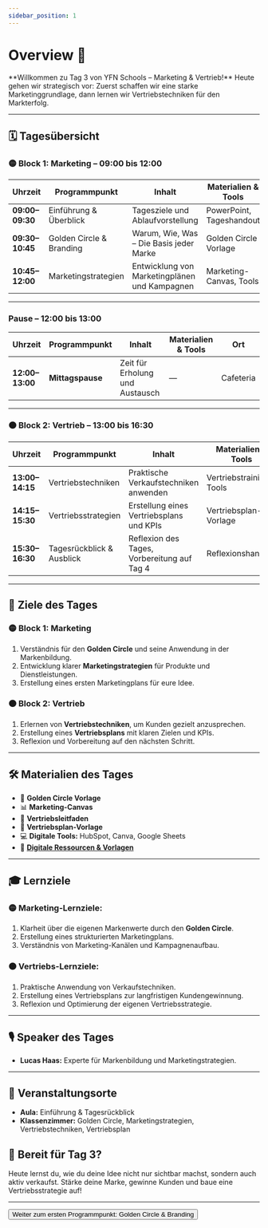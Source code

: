 ```yaml
---
sidebar_position: 1
---
```


# Overview 📢

<Admonition type="info" icon="📊">
  **Willkommen zu Tag 3 von YFN Schools – Marketing & Vertrieb!** Heute gehen
  wir strategisch vor: Zuerst schaffen wir eine starke Marketinggrundlage, dann
  lernen wir Vertriebstechniken für den Markterfolg.
</Admonition>

---

## 🗓️ **Tagesübersicht**

### 🟡 **Block 1: Marketing – 09:00 bis 12:00**

| **Uhrzeit**     | **Programmpunkt**        | **Inhalt**                                    | **Materialien & Tools**  | **Ort**       |
| --------------- | ------------------------ | --------------------------------------------- | ------------------------ | ------------- |
| **09:00–09:30** | Einführung & Überblick   | Tagesziele und Ablaufvorstellung              | PowerPoint, Tageshandout | Aula          |
| **09:30–10:45** | Golden Circle & Branding | Warum, Wie, Was – Die Basis jeder Marke       | Golden Circle Vorlage    | Klassenzimmer |
| **10:45–12:00** | Marketingstrategien      | Entwicklung von Marketingplänen und Kampagnen | Marketing-Canvas, Tools  | Klassenzimmer |

---

### **Pause – 12:00 bis 13:00**

| **Uhrzeit**     | **Programmpunkt** | **Inhalt**                      | **Materialien & Tools** | **Ort**   |
| --------------- | ----------------- | ------------------------------- | ----------------------- | --------- |
| **12:00–13:00** | **Mittagspause**  | Zeit für Erholung und Austausch | —                       | Cafeteria |

---

### 🟠 **Block 2: Vertrieb – 13:00 bis 16:30**

| **Uhrzeit**     | **Programmpunkt**         | **Inhalt**                                  | **Materialien & Tools**  | **Ort**       |
| --------------- | ------------------------- | ------------------------------------------- | ------------------------ | ------------- |
| **13:00–14:15** | Vertriebstechniken        | Praktische Verkaufstechniken anwenden       | Vertriebstraining, Tools | Klassenzimmer |
| **14:15–15:30** | Vertriebsstrategien       | Erstellung eines Vertriebsplans und KPIs    | Vertriebsplan-Vorlage    | Klassenzimmer |
| **15:30–16:30** | Tagesrückblick & Ausblick | Reflexion des Tages, Vorbereitung auf Tag 4 | Reflexionshandout        | Aula          |

---

## 🎯 **Ziele des Tages**

### 🟡 **Block 1: Marketing**

1. Verständnis für den **Golden Circle** und seine Anwendung in der Markenbildung.
2. Entwicklung klarer **Marketingstrategien** für Produkte und Dienstleistungen.
3. Erstellung eines ersten Marketingplans für eure Idee.

### 🟠 **Block 2: Vertrieb**

1. Erlernen von **Vertriebstechniken**, um Kunden gezielt anzusprechen.
2. Erstellung eines **Vertriebsplans** mit klaren Zielen und KPIs.
3. Reflexion und Vorbereitung auf den nächsten Schritt.

---

## 🛠️ **Materialien des Tages**

- 📝 **Golden Circle Vorlage**
- 📊 **Marketing-Canvas**
- 🎯 **Vertriebsleitfaden**
- 📄 **Vertriebsplan-Vorlage**
- 💻 **Digitale Tools:** HubSpot, Canva, Google Sheets
- 📂 **[Digitale Ressourcen & Vorlagen](https://drive.google.com/drive/folders/1GMZ5pg54OIcuKGARYLaR_-Cr4w9XJ9iA?usp=drive_link)**

---

## 🎓 **Lernziele**

### 🟡 **Marketing-Lernziele:**

1. Klarheit über die eigenen Markenwerte durch den **Golden Circle**.
2. Erstellung eines strukturierten Marketingplans.
3. Verständnis von Marketing-Kanälen und Kampagnenaufbau.

### 🟠 **Vertriebs-Lernziele:**

1. Praktische Anwendung von Verkaufstechniken.
2. Erstellung eines Vertriebsplans zur langfristigen Kundengewinnung.
3. Reflexion und Optimierung der eigenen Vertriebsstrategie.

---

## 🎙️ **Speaker des Tages**

- **Lucas Haas:** Experte für Markenbildung und Marketingstrategien.

---

## 📍 **Veranstaltungsorte**

- **Aula:** Einführung & Tagesrückblick
- **Klassenzimmer:** Golden Circle, Marketingstrategien, Vertriebstechniken, Vertriebsplan

## 🚀 **Bereit für Tag 3?**

Heute lernst du, wie du deine Idee nicht nur sichtbar machst, sondern auch aktiv verkaufst. Stärke deine Marke, gewinne Kunden und baue eine Vertriebsstrategie auf!

---

<Button destination="/roadmap/docs/startup-basics/yfn-school/day3/golden-circle">
  Weiter zum ersten Programmpunkt: Golden Circle & Branding
</Button>
